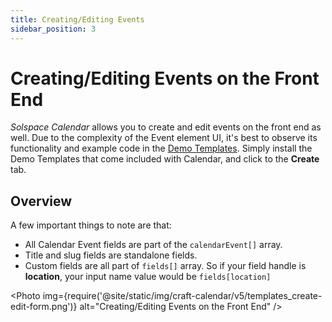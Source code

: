 ```yaml
---
title: Creating/Editing Events
sidebar_position: 3
---
```



# Creating/Editing Events on the Front End

_Solspace Calendar_ allows you to create and edit events on the front end as well. Due to the complexity of the Event element UI, it's best to observe its functionality and example code in the [Demo Templates](../../configuration/demo-templates.mdx). Simply install the Demo Templates that come included with Calendar, and click to the **Create** tab.

## Overview

A few important things to note are that:

- All Calendar Event fields are part of the `calendarEvent[]` array.
- Title and slug fields are standalone fields.
- Custom fields are all part of `fields[]` array. So if your field handle is **location**, your input name value would be `fields[location]`

<Photo
  img={require('@site/static/img/craft-calendar/v5/templates_create-edit-form.png')}
  alt="Creating/Editing Events on the Front End"
/>
